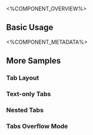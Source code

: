 
<%COMPONENT_OVERVIEW%>

## Basic Usage
<Basic />

<%COMPONENT_METADATA%>

## More Samples

### Tab Layout
<TabLayout />

### Text-only Tabs
<TextOnlyTabs />

### Nested Tabs
<NestedTabs />

### Tabs Overflow Mode
<TabsOverflowMode />

